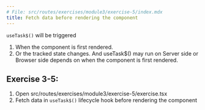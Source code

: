 ```yaml
---
# File: src/routes/exercises/module3/exercise-5/index.mdx
title: Fetch data before rendering the component
---
```



`useTask$()` will be triggered

1. When the component is first rendered.
2. Or the tracked state changes.
   And useTask$() may run on Server side or Browser side depends on when the component is first rendered.

## Exercise 3-5:

1. Open src/routes/exercises/module3/exercise-5/exercise.tsx
2. Fetch data in `useTask$()` lifecycle hook before rendering the component

<Exercise />
